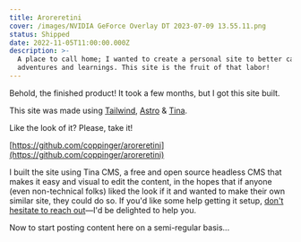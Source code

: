 ```yaml
---
title: Aroreretini
cover: /images/NVIDIA GeForce Overlay DT 2023-07-09 13.55.11.png
status: Shipped
date: 2022-11-05T11:00:00.000Z
description: >-
  A place to call home; I wanted to create a personal site to better capture my
  adventures and learnings. This site is the fruit of that labor!
---
```


Behold, the finished product! It took a few months, but I got this site built.

This site was made using [Tailwind](tailwindcss.com/), [Astro](astro.build/) & [Tina](tina.io/).

Like the look of it? Please, take it!

[https://github.com/coppinger/aroreretini](https://github.com/coppinger/aroreretini)

I built the site using Tina CMS, a free and open source headless CMS that makes it easy and visual to edit the content, in the hopes that if anyone (even non-technical folks) liked the look if it and wanted to make their own similar site, they could do so. If you'd like some help getting it setup, [don't hesitate to reach out](aroreretini.dev/contact)—I'd be delighted to help you.

Now to start posting content here on a semi-regular basis...
